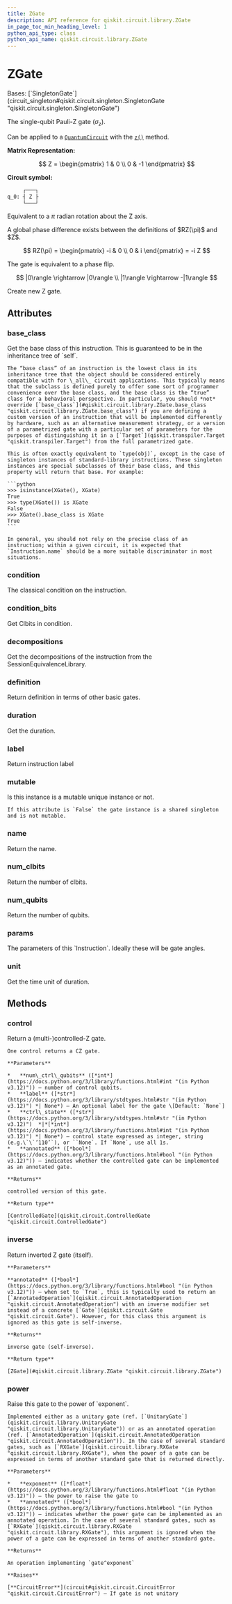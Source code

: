 ```yaml
---
title: ZGate
description: API reference for qiskit.circuit.library.ZGate
in_page_toc_min_heading_level: 1
python_api_type: class
python_api_name: qiskit.circuit.library.ZGate
---
```


# ZGate

<Class id="qiskit.circuit.library.ZGate" isDedicatedPage={true} github="https://github.com/Qiskit/qiskit/tree/main/qiskit/circuit/library/standard_gates/z.py#L30-L150" signature="qiskit.circuit.library.ZGate(*args, _force_mutable=False, **kwargs)" modifiers="class">
  Bases: [`SingletonGate`](circuit_singleton#qiskit.circuit.singleton.SingletonGate "qiskit.circuit.singleton.SingletonGate")

  The single-qubit Pauli-Z gate ($\sigma_z$).

  Can be applied to a [`QuantumCircuit`](qiskit.circuit.QuantumCircuit "qiskit.circuit.QuantumCircuit") with the [`z()`](qiskit.circuit.QuantumCircuit#z "qiskit.circuit.QuantumCircuit.z") method.

  **Matrix Representation:**

$$
Z = \begin{pmatrix}
1 & 0 \\
0 & -1
\end{pmatrix}
$$

  **Circuit symbol:**

  ```python
       ┌───┐
  q_0: ┤ Z ├
       └───┘
  ```

  Equivalent to a $\pi$ radian rotation about the Z axis.

  <Admonition title="Note" type="note">
    A global phase difference exists between the definitions of $RZ(\pi)$ and $Z$.

$$
RZ(\pi) = \begin{pmatrix}
-i & 0 \\
0 & i
\end{pmatrix}
= -i Z
$$
  </Admonition>

  The gate is equivalent to a phase flip.

$$
|0\rangle \rightarrow |0\rangle \\
|1\rangle \rightarrow -|1\rangle
$$

  Create new Z gate.

  ## Attributes

  ### base\_class

  <Attribute id="qiskit.circuit.library.ZGate.base_class">
    Get the base class of this instruction. This is guaranteed to be in the inheritance tree of `self`.

    The “base class” of an instruction is the lowest class in its inheritance tree that the object should be considered entirely compatible with for \_all\_ circuit applications. This typically means that the subclass is defined purely to offer some sort of programmer convenience over the base class, and the base class is the “true” class for a behavioral perspective. In particular, you should *not* override [`base_class`](#qiskit.circuit.library.ZGate.base_class "qiskit.circuit.library.ZGate.base_class") if you are defining a custom version of an instruction that will be implemented differently by hardware, such as an alternative measurement strategy, or a version of a parametrized gate with a particular set of parameters for the purposes of distinguishing it in a [`Target`](qiskit.transpiler.Target "qiskit.transpiler.Target") from the full parametrized gate.

    This is often exactly equivalent to `type(obj)`, except in the case of singleton instances of standard-library instructions. These singleton instances are special subclasses of their base class, and this property will return that base. For example:

    ```python
    >>> isinstance(XGate(), XGate)
    True
    >>> type(XGate()) is XGate
    False
    >>> XGate().base_class is XGate
    True
    ```

    In general, you should not rely on the precise class of an instruction; within a given circuit, it is expected that `Instruction.name` should be a more suitable discriminator in most situations.
  </Attribute>

  ### condition

  <Attribute id="qiskit.circuit.library.ZGate.condition">
    The classical condition on the instruction.
  </Attribute>

  ### condition\_bits

  <Attribute id="qiskit.circuit.library.ZGate.condition_bits">
    Get Clbits in condition.
  </Attribute>

  ### decompositions

  <Attribute id="qiskit.circuit.library.ZGate.decompositions">
    Get the decompositions of the instruction from the SessionEquivalenceLibrary.
  </Attribute>

  ### definition

  <Attribute id="qiskit.circuit.library.ZGate.definition">
    Return definition in terms of other basic gates.
  </Attribute>

  ### duration

  <Attribute id="qiskit.circuit.library.ZGate.duration">
    Get the duration.
  </Attribute>

  ### label

  <Attribute id="qiskit.circuit.library.ZGate.label">
    Return instruction label
  </Attribute>

  ### mutable

  <Attribute id="qiskit.circuit.library.ZGate.mutable">
    Is this instance is a mutable unique instance or not.

    If this attribute is `False` the gate instance is a shared singleton and is not mutable.
  </Attribute>

  ### name

  <Attribute id="qiskit.circuit.library.ZGate.name">
    Return the name.
  </Attribute>

  ### num\_clbits

  <Attribute id="qiskit.circuit.library.ZGate.num_clbits">
    Return the number of clbits.
  </Attribute>

  ### num\_qubits

  <Attribute id="qiskit.circuit.library.ZGate.num_qubits">
    Return the number of qubits.
  </Attribute>

  ### params

  <Attribute id="qiskit.circuit.library.ZGate.params">
    The parameters of this `Instruction`. Ideally these will be gate angles.
  </Attribute>

  ### unit

  <Attribute id="qiskit.circuit.library.ZGate.unit">
    Get the time unit of duration.
  </Attribute>

  ## Methods

  ### control

  <Function id="qiskit.circuit.library.ZGate.control" github="https://github.com/Qiskit/qiskit/tree/main/qiskit/circuit/library/standard_gates/z.py#L99-L130" signature="control(num_ctrl_qubits=1, label=None, ctrl_state=None, annotated=False)">
    Return a (multi-)controlled-Z gate.

    One control returns a CZ gate.

    **Parameters**

    *   **num\_ctrl\_qubits** ([*int*](https://docs.python.org/3/library/functions.html#int "(in Python v3.12)")) – number of control qubits.
    *   **label** ([*str*](https://docs.python.org/3/library/stdtypes.html#str "(in Python v3.12)") *| None*) – An optional label for the gate \[Default: `None`]
    *   **ctrl\_state** ([*str*](https://docs.python.org/3/library/stdtypes.html#str "(in Python v3.12)")  *|*[*int*](https://docs.python.org/3/library/functions.html#int "(in Python v3.12)") *| None*) – control state expressed as integer, string (e.g.\`\`’110’`), or ``None`. If `None`, use all 1s.
    *   **annotated** ([*bool*](https://docs.python.org/3/library/functions.html#bool "(in Python v3.12)")) – indicates whether the controlled gate can be implemented as an annotated gate.

    **Returns**

    controlled version of this gate.

    **Return type**

    [ControlledGate](qiskit.circuit.ControlledGate "qiskit.circuit.ControlledGate")
  </Function>

  ### inverse

  <Function id="qiskit.circuit.library.ZGate.inverse" github="https://github.com/Qiskit/qiskit/tree/main/qiskit/circuit/library/standard_gates/z.py#L132-L144" signature="inverse(annotated=False)">
    Return inverted Z gate (itself).

    **Parameters**

    **annotated** ([*bool*](https://docs.python.org/3/library/functions.html#bool "(in Python v3.12)")) – when set to `True`, this is typically used to return an [`AnnotatedOperation`](qiskit.circuit.AnnotatedOperation "qiskit.circuit.AnnotatedOperation") with an inverse modifier set instead of a concrete [`Gate`](qiskit.circuit.Gate "qiskit.circuit.Gate"). However, for this class this argument is ignored as this gate is self-inverse.

    **Returns**

    inverse gate (self-inverse).

    **Return type**

    [ZGate](#qiskit.circuit.library.ZGate "qiskit.circuit.library.ZGate")
  </Function>

  ### power

  <Function id="qiskit.circuit.library.ZGate.power" github="https://github.com/Qiskit/qiskit/tree/main/qiskit/circuit/library/standard_gates/z.py#L146-L147" signature="power(exponent, annotated=False)">
    Raise this gate to the power of `exponent`.

    Implemented either as a unitary gate (ref. [`UnitaryGate`](qiskit.circuit.library.UnitaryGate "qiskit.circuit.library.UnitaryGate")) or as an annotated operation (ref. [`AnnotatedOperation`](qiskit.circuit.AnnotatedOperation "qiskit.circuit.AnnotatedOperation")). In the case of several standard gates, such as [`RXGate`](qiskit.circuit.library.RXGate "qiskit.circuit.library.RXGate"), when the power of a gate can be expressed in terms of another standard gate that is returned directly.

    **Parameters**

    *   **exponent** ([*float*](https://docs.python.org/3/library/functions.html#float "(in Python v3.12)")) – the power to raise the gate to
    *   **annotated** ([*bool*](https://docs.python.org/3/library/functions.html#bool "(in Python v3.12)")) – indicates whether the power gate can be implemented as an annotated operation. In the case of several standard gates, such as [`RXGate`](qiskit.circuit.library.RXGate "qiskit.circuit.library.RXGate"), this argument is ignored when the power of a gate can be expressed in terms of another standard gate.

    **Returns**

    An operation implementing `gate^exponent`

    **Raises**

    [**CircuitError**](circuit#qiskit.circuit.CircuitError "qiskit.circuit.CircuitError") – If gate is not unitary
  </Function>
</Class>

